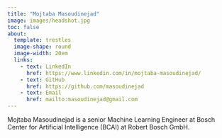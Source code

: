 ```yaml
---
title: "Mojtaba Masoudinejad"
image: images/headshot.jpg
toc: false
about: 
  template: trestles
  image-shape: round
  image-width: 20em
  links:
    - text: LinkedIn
      href: https://www.linkedin.com/in/mojtaba-masoudinejad/
    - text: GitHub
      href: https://github.com/masoudinejad
    - text: Email
      href: mailto:masoudinejad@gmail.com
---
```


Mojtaba Masoudinejad is a senior Machine Learning Engineer at Bosch Center for Artificial Intelligence (BCAI) at Robert Bosch GmbH.
